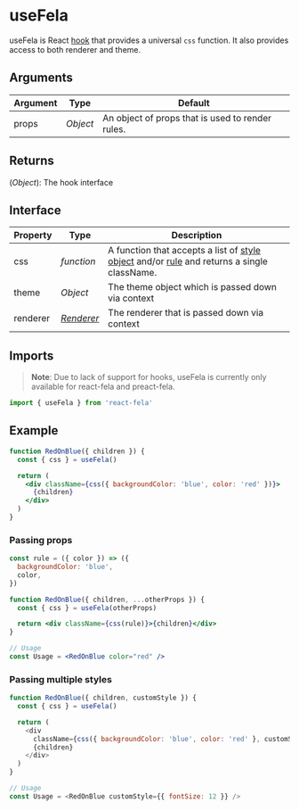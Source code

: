 # useFela

useFela is React [hook](https://reactjs.org/docs/hooks-intro.html) that provides a universal `css` function. It also provides access to both renderer and theme.

## Arguments

| Argument | Type     | Default                                          |
| -------- | -------- | ------------------------------------------------ |
| props    | _Object_ | An object of props that is used to render rules. |

## Returns

(_Object_): The hook interface

## Interface

| Property | Type                            | Description                                                                                                                             |
| -------- | ------------------------------- | --------------------------------------------------------------------------------------------------------------------------------------- |
| css      | _function_                      | A function that accepts a list of [style object](basics/rules/style-object) and/or [rule](basics/rules) and returns a single className. |
| theme    | _Object_                        | The theme object which is passed down via context                                                                                       |
| renderer | _[Renderer](api/fela/renderer)_ | The renderer that is passed down via context                                                                                            |

## Imports

> **Note**: Due to lack of support for hooks, useFela is currently only available for react-fela and preact-fela.

```javascript
import { useFela } from 'react-fela'
```

## Example

```jsx
function RedOnBlue({ children }) {
  const { css } = useFela()

  return (
    <div className={css({ backgroundColor: 'blue', color: 'red' })}>
      {children}
    </div>
  )
}
```

### Passing props

```jsx
const rule = ({ color }) => ({
  backgroundColor: 'blue',
  color,
})

function RedOnBlue({ children, ...otherProps }) {
  const { css } = useFela(otherProps)

  return <div className={css(rule)}>{children}</div>
}

// Usage
const Usage = <RedOnBlue color="red" />
```

### Passing multiple styles

```javascript
function RedOnBlue({ children, customStyle }) {
  const { css } = useFela()

  return (
    <div
      className={css({ backgroundColor: 'blue', color: 'red' }, customStyle)}>
      {children}
    </div>
  )
}

// Usage
const Usage = <RedOnBlue customStyle={{ fontSize: 12 }} />
```
